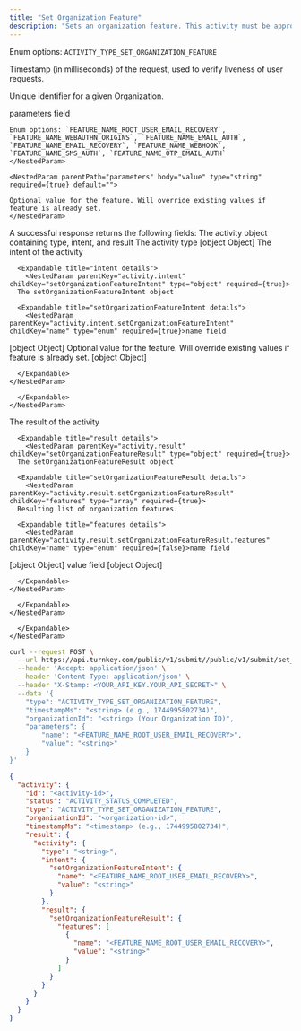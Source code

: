 ```yaml
---
title: "Set Organization Feature"
description: "Sets an organization feature. This activity must be approved by the current root quorum."
---
```



<Authorizations />

<H3Bordered text="Body" />

<ParamField body="type" type="enum<string>" required={true}>

Enum options: `ACTIVITY_TYPE_SET_ORGANIZATION_FEATURE`
</ParamField>

<ParamField body="timestampMs" type="string" required={true}>

Timestamp (in milliseconds) of the request, used to verify liveness of user requests.
</ParamField>

<ParamField body="organizationId" type="string" required={true}>

Unique identifier for a given Organization.
</ParamField>

<ParamField body="parameters" type="object" required={true} path="parameters">
  <p>parameters field</p>
  <Expandable title="details">
    <NestedParam parentPath="parameters" body="name" type="enum<string>" required={true} default="">
    
    Enum options: `FEATURE_NAME_ROOT_USER_EMAIL_RECOVERY`, `FEATURE_NAME_WEBAUTHN_ORIGINS`, `FEATURE_NAME_EMAIL_AUTH`, `FEATURE_NAME_EMAIL_RECOVERY`, `FEATURE_NAME_WEBHOOK`, `FEATURE_NAME_SMS_AUTH`, `FEATURE_NAME_OTP_EMAIL_AUTH`
    </NestedParam>
    
    <NestedParam parentPath="parameters" body="value" type="string" required={true} default="">
    
    Optional value for the feature. Will override existing values if feature is already set.
    </NestedParam>
  </Expandable>
</ParamField>

<H3Bordered text="Response" />
A successful response returns the following fields:

<ResponseField name="activity" type="object" required>
  The activity object containing type, intent, and result

  <Expandable title="activity details">
    <NestedParam parentKey="activity" childKey="type" type="string" required={true}>The activity type
[object Object]</NestedParam>
<NestedParam parentKey="activity" childKey="intent" type="object" required={true}>
      The intent of the activity

      <Expandable title="intent details">
        <NestedParam parentKey="activity.intent" childKey="setOrganizationFeatureIntent" type="object" required={true}>
      The setOrganizationFeatureIntent object

      <Expandable title="setOrganizationFeatureIntent details">
        <NestedParam parentKey="activity.intent.setOrganizationFeatureIntent" childKey="name" type="enum" required={true}>name field
[object Object]</NestedParam>
<NestedParam parentKey="activity.intent.setOrganizationFeatureIntent" childKey="value" type="string" required={true}>Optional value for the feature. Will override existing values if feature is already set.
[object Object]</NestedParam>

      </Expandable>
    </NestedParam>

      </Expandable>
    </NestedParam>
<NestedParam parentKey="activity" childKey="result" type="object" required={true}>
      The result of the activity

      <Expandable title="result details">
        <NestedParam parentKey="activity.result" childKey="setOrganizationFeatureResult" type="object" required={true}>
      The setOrganizationFeatureResult object

      <Expandable title="setOrganizationFeatureResult details">
        <NestedParam parentKey="activity.result.setOrganizationFeatureResult" childKey="features" type="array" required={true}>
      Resulting list of organization features.

      <Expandable title="features details">
        <NestedParam parentKey="activity.result.setOrganizationFeatureResult.features" childKey="name" type="enum" required={false}>name field
[object Object]</NestedParam>
<NestedParam parentKey="activity.result.setOrganizationFeatureResult.features" childKey="value" type="string" required={false}>value field
[object Object]</NestedParam>

      </Expandable>
    </NestedParam>

      </Expandable>
    </NestedParam>

      </Expandable>
    </NestedParam>

  </Expandable>
</ResponseField>

<RequestExample>

```bash cURL
curl --request POST \
  --url https://api.turnkey.com/public/v1/submit//public/v1/submit/set_organization_feature \
  --header 'Accept: application/json' \
  --header 'Content-Type: application/json' \
  --header "X-Stamp: <YOUR_API_KEY.YOUR_API_SECRET>" \
  --data '{
    "type": "ACTIVITY_TYPE_SET_ORGANIZATION_FEATURE",
    "timestampMs": "<string> (e.g., 1744995802734)",
    "organizationId": "<string> (Your Organization ID)",
    "parameters": {
        "name": "<FEATURE_NAME_ROOT_USER_EMAIL_RECOVERY>",
        "value": "<string>"
    }
}'
```

</RequestExample>

<ResponseExample>

```json 200
{
  "activity": {
    "id": "<activity-id>",
    "status": "ACTIVITY_STATUS_COMPLETED",
    "type": "ACTIVITY_TYPE_SET_ORGANIZATION_FEATURE",
    "organizationId": "<organization-id>",
    "timestampMs": "<timestamp> (e.g., 1744995802734)",
    "result": {
      "activity": {
        "type": "<string>",
        "intent": {
          "setOrganizationFeatureIntent": {
            "name": "<FEATURE_NAME_ROOT_USER_EMAIL_RECOVERY>",
            "value": "<string>"
          }
        },
        "result": {
          "setOrganizationFeatureResult": {
            "features": [
              {
                "name": "<FEATURE_NAME_ROOT_USER_EMAIL_RECOVERY>",
                "value": "<string>"
              }
            ]
          }
        }
      }
    }
  }
}
```

</ResponseExample>

